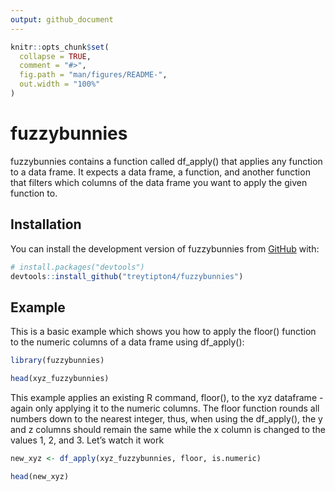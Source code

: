 ```yaml
---
output: github_document
---
```


<!-- README.md is generated from README.Rmd. Please edit that file -->

```r
knitr::opts_chunk$set(
  collapse = TRUE,
  comment = "#>",
  fig.path = "man/figures/README-",
  out.width = "100%"
)
```

# fuzzybunnies

<!-- badges: start -->
<!-- badges: end -->

fuzzybunnies contains a function called df_apply() that applies any function to a data frame. It expects a data frame, a function, and another function that filters which columns of the data frame you want to apply the given function to.

## Installation

You can install the development version of fuzzybunnies from [GitHub](https://github.com/) with:

``` r
# install.packages("devtools")
devtools::install_github("treytipton4/fuzzybunnies")
```

## Example

This is a basic example which shows you how to apply the floor() function to the numeric columns of a data frame using df_apply():

```r
library(fuzzybunnies)

head(xyz_fuzzybunnies)
```

This example applies an existing R command, floor(), to the xyz dataframe - again only applying it to the numeric columns. The floor function rounds all numbers down to the nearest integer, thus, when using the df_apply(), the y and z columns should remain the same while the x column is changed to the values 1, 2, and 3. Let's watch it work

```r
new_xyz <- df_apply(xyz_fuzzybunnies, floor, is.numeric)

head(new_xyz)
```

